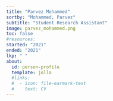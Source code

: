 ```yaml
---
title: "Parvez Mohammed"
sortby: "Mohammed, Parvez"
subtitle: "Student Research Assistant"
image: parvez_mohammed.png
toc: false
#resources: 
started: "2021"
ended: "2021"
lkp: " "
about:
  id: person-profile
  template: jolla
  #links:
  #  - icon: file-earmark-text
  #    text: CV
---
```


:::{#person-profile}
:::

<!---
## Biography
## Experience
## Education
-->
